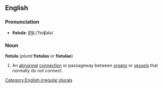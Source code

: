 {{Wikipedia}}
==English==
===Pronunciation===
*'''fistula''': [[Pronunciation guide|IPA]]:/ˈfɪsʧələ/
===Noun===
'''fistula''' (''plural'' '''fistulas''' or '''fistulae''')
# {{medicine}} An [[abnormal]] [[connection]] or passageway between [[organ]]s or [[vessel]]s that normally do not connect.

[[Category:English irregular plurals]]